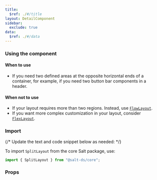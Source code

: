 ```yaml
---
title:
  $ref: ./#/title
layout: DetailComponent
sidebar:
  exclude: true
data:
  $ref: ./#/data
---
```


### Using the component

#### When to use

- If you need two defined areas at the opposite horizontal ends of a container, for example, if you need two button bar components in a header.

#### When not to use

- If your layout requires more than two regions. Instead, use [`FlowLayout`](/salt/components/flow-layout).
- If you want more complex customization in your layout, consider [`FlexLayout`](/salt/components/flex-layout).

### Import

{/* Update the text and code snippet below as needed: */}

To import `SplitLayout` from the core Salt package, use:

```js
import { SplitLayout } from "@salt-ds/core";
```

### Props

<PropsTable packageName="core" componentName="SplitLayout" />
